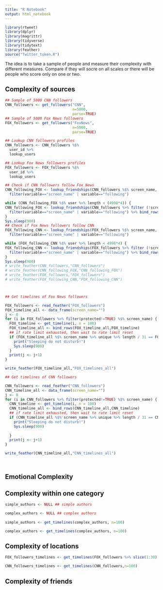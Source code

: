 ```yaml
---
title: "R Notebook"
output: html_notebook
---
```

```r
library(rtweet)
library(dplyr)
library(magrittr)
library(tidyverse)
library(tidytext)
library(feather)
source("Twitter_token.R")
```

The idea is to take a sample of people and measure their complexity with different measures. Compare if they will socre on all scales or there will be people who score only on one or two.

## Complexity of sources

```r
## Sample of 5000 CNN followers
CNN_followers <- get_followers("CNN",
                               n=5000,
                               parse=TRUE)
## Sample of 5000 Fox News followers
FOX_followers <- get_followers("FoxNews",
                               n=5000,
                               parse=TRUE)

## Lookup CNN followers profiles
CNN_followers <- CNN_followers %$%
  user_id %>%
  lookup_users

## Lookup Fox News followers profiles
FOX_followers <- FOX_followers %$%
  user_id %>%
  lookup_users

## Check if CNN followers follow Fox News
CNN_following_FOX <- lookup_friendships(CNN_followers %$% screen_name, "FoxNews") %>%
  filter(variable=="screen_name" | variable=="following")

while (CNN_following_FOX %$% user %>% length < (4998*4)) {
CNN_following_FOX <- lookup_friendships(CNN_followers %>% filter (!screen_name %in% (CNN_following_FOX %>% filter(variable=="screen_name" & relationship!="target") %$% value)) %$% screen_name, "FoxNews") %>%
  filter(variable=="screen_name" | variable=="following") %>% bind_rows(CNN_following_FOX)
}
Sys.sleep(900)
## Check if Fox News followers follow CNN
FOX_following_CNN <- lookup_friendships(FOX_followers %$% screen_name, "CNN") %>%
  filter(variable=="screen_name" | variable=="following")

while (FOX_following_CNN %$% user %>% length < 4998*4) {
FOX_following_CNN <- lookup_friendships(FOX_followers %>% filter (!screen_name %in% (CNN_following_FOX %>% filter(variable=="screen_name" & relationship!="target") %$% value)) %$% screen_name, "CNN") %>%
  filter(variable=="screen_name" | variable=="following") %>% bind_rows(FOX_following_CNN)
}
Sys.sleep(900)
# write_feather(CNN_followers,"CNN_followers")
# write_feather(CNN_following_FOX,"CNN_following_FOX")
# write_feather(FOX_followers,"FOX_followers")
# write_feather(FOX_following_CNN,"FOX_following_CNN")



## Get timelines of Fox News followers

FOX_followers <- read_feather("FOX_followers")
FOX_timeline_all <- data_frame(screen_name="")
j <- 0
for (i in FOX_followers %>% filter(protected!=TRUE) %$% screen_name) {
  FOX_timeline <- get_timeline(i, n = 100)
  FOX_timeline_all <- bind_rows(FOX_timeline_all,FOX_timeline)
  ## if rate limit exhausted, then wait to rate limit reset
  if (FOX_timeline_all %$% screen_name %>% unique %>% length / 31 == FOX_timeline_all %$% screen_name %>% unique %>% length %/% 31) {
    print("Sleeping do not disturb!")
    Sys.sleep(900)
  }
  print(j <- j+1)
}

write_feather(FOX_timeline_all,"FOX_timelines_all")

## Get timelines of CNN followers

CNN_followers <- read_feather("CNN_followers")
CNN_timeline_all <- data_frame(screen_name="")
j <- 0
for (i in CNN_followers %>% filter(protected!=TRUE) %$% screen_name) {
  CNN_timeline <- get_timeline(i, n = 100)
  CNN_timeline_all <- bind_rows(CNN_timeline_all,CNN_timeline)
  ## if rate limit exhausted, then wait to rate limit reset
  if (CNN_timeline_all %$% screen_name %>% unique %>% length / 31 == CNN_timeline_all %$% screen_name %>% unique %>% length %/% 31) {
    print("Sleeping do not disturb!")
    Sys.sleep(900)
    
  }
  print(j <- j+1)
}

write_feather(CNN_timeline_all,"CNN_timelines_all")




```

## Emotional Complexity

## Complexity within one category

```r
simple_authors <- NULL ## simple authors

complex_authors <- NULL ## complex authors
  
simple_authors <- get_timelines(complex_authors, n=100)

complex_authors <- get_timelines(complex_authors, n=100)
```

## Complexity of locations

```r
FOX_followers_timelines <- get_timelines(FOX_followers %>% slice(1:30) %$% user_id,n=10)

CNN_followers_timelines <- get_timelines(CNN_followers,n=100)

```

## Complexity of friends

```r

```

